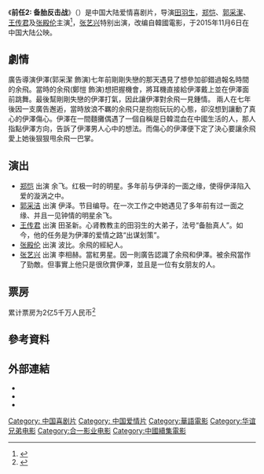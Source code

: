 {{电影信息框
| 片名     = 《前任2: 备胎反击战》
| 电影原名 = ''{{lang|en|Ex-Files 2}}''
| 图像     = Ex-Files 2 poster.jpg
| 图像说明 = 海报
| 导演     = [[田羽生|田羽生]]
| 监制     = 张大军、杨庭恺、李志佩
| 制片     = [[王中磊|王中磊]]、周子健、朱虎
| 编剧     = 老史、西门、田羽生、大宽
| 原著     = 
| 主演     = 郑恺<br>郭采潔<br>王传君<br>张殿伦
| 配乐     = 
| 摄影     = 
| 剪辑     = 
| 制片商   = [[华谊兄弟|华谊兄弟]]<br>新圣堂影业<br>合一影业有限公司<br>世纪百年影业   
| 发行商   = 华谊兄弟传媒股份有限公司
| 上映日期 = {{Film date|2015|11|06|中国大陆}}<br>{{film date|2015|11|19}}（馬來西亞）
| 片长     = 105分钟
| 产地     = {{CHNML}}
| 语言     = [[現代標準漢語|普通话]]
| 预算     = 
| 票房     = 
| 前集     = [[前任攻略|前任攻略]]（2014）
| 續集     = [[前任3：再见前任|前任3：再见前任]]（2017）
}}
《'''前任2: 备胎反击战'''》（{{lang-en|''Ex-Files 2''}}）是中国大陆爱情喜剧片，导演[[田羽生|田羽生]]，[[郑恺|郑恺]]、[[郭采潔|郭采潔]]、[[王传君|王传君]]及[[张殿伦|张殿伦]]主演<ref>{{cite web|title=《前任2》曝新版特辑 郑恺为约郭采洁卖萌变“小黄人”|url=http://xm.ifeng.com/life/yulezixun/detail_2015_09/15/4347907_0.shtml|accessdate=2015-10-21|archive-date=2015-10-09|archive-url=https://web.archive.org/web/20151009034224/http://xm.ifeng.com/life/yulezixun/detail_2015_09/15/4347907_0.shtml|dead-url=no}}</ref>，[[张艺兴|张艺兴]]特别出演，改编自韓國電影{{來源請求|《御愛專用守則》}}，于2015年11月6日在中国大陆公映。

==劇情==
廣告導演伊澤(郭采潔 飾演)七年前剛剛失戀的那天遇見了想參加卻錯過報名時間的余飛。當時的余飛(鄭愷 飾演)想把握機會，將耳機直接給伊澤戴上並在伊澤面前跳舞。最後幫剛剛失戀的伊澤打氣，因此讓伊澤對余飛一見鍾情。
兩人在七年後因一支廣告邂逅，當時放浪不羈的余飛只是抱抱玩玩的心態，卻沒想到讓動了真心的伊澤傷心。伊澤在一間麵攤偶遇了一個自稱是日韓混血在中國生活的人，那人指點伊澤方向，告訴了伊澤男人心中的想法。而傷心的伊澤便下定了決心要讓余飛愛上她後狠狠甩余飛一巴掌。

==演出==
*[[郑恺|郑恺]] 出演 余飞。红极一时的明星。多年前与伊泽的一面之缘，使得伊泽陷入爱的漩涡之中。
*[[郭采洁|郭采洁]] 出演 伊泽。节目编导。在一次工作之中她遇见了多年前有过一面之缘、并且一见钟情的明星余飞。
*[[王传君|王传君]] 出演 田圣新。心肾教教主的田羽生的大弟子，法号“备胎真人”。如今，他的任务是为伊澤的爱情之路“出谋划策”。
*[[张殿伦|张殿伦]] 出演 波比。余飛的經紀人。
*[[张艺兴|张艺兴]] 出演 李相赫。當紅男星。因一則廣告認識了余飛和伊澤。被余飛當作了勁敵。但事實上他只是很欣賞伊澤，並且是一位有女朋友的人。

==票房==
累计票房为2亿5千万人民币<ref>{{cite web|title=前任2：备胎反击战票房数据|url=http://www.cbooo.cn/m/637665|accessdate=2018-01-12|archive-date=2019-08-08|archive-url=https://web.archive.org/web/20190808123658/http://www.cbooo.cn/m/637665|dead-url=no}}</ref>

==參考資料==
{{reflist}}

==外部連結==
* {{Sinaweibo|u/3027322477}}
* {{douban}}
* {{mtime|225855}}

{{DEFAULTSORT: Q前}}
[[Category:_中国喜剧片|Category: 中国喜剧片]]
[[Category:_中国爱情片|Category: 中国爱情片]]
[[Category:華語電影|Category:華語電影]]
[[Category:华谊兄弟电影|Category:华谊兄弟电影]]
[[Category:合一影业电影|Category:合一影业电影]]
[[Category:中國續集電影|Category:中國續集電影]]